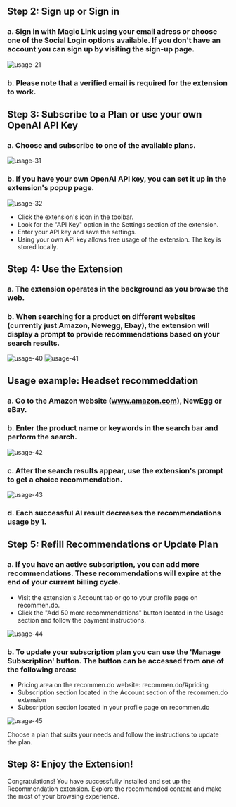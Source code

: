 ## Step 2: Sign up or Sign in

### a. Sign in with Magic Link using your email adress or choose one of the Social Login options available. If you don't have an account you can sign up by visiting the sign-up page.

![usage-21](/installation/usage-21.png)

### b. Please note that a verified email is required for the extension to work.

## Step 3: Subscribe to a Plan or use your own OpenAI API Key

### a. Choose and subscribe to one of the available plans.

![usage-31](/installation/usage-31.png)

### b. If you have your own OpenAI API key, you can set it up in the extension's popup page.

![usage-32](/installation/usage-32.png)

- Click the extension's icon in the toolbar.
- Look for the "API Key" option in the Settings section of the extension.
- Enter your API key and save the settings.
- Using your own API key allows free usage of the extension. The key is stored locally.

## Step 4: Use the Extension

### a. The extension operates in the background as you browse the web.

### b. When searching for a product on different websites (currently just Amazon, Newegg, Ebay), the extension will display a prompt to provide recommendations based on your search results.

![usage-40](/installation/usage-40.png)
![usage-41](/installation/usage-41.png)

## Usage example: Headset recommeddation

### a. Go to the Amazon website (www.amazon.com), NewEgg or eBay.

### b. Enter the product name or keywords in the search bar and perform the search.

![usage-42](/installation/usage-42.png)

### c. After the search results appear, use the extension's prompt to get a choice recommendation.

![usage-43](/installation/usage-43.png)

### d. Each successful AI result decreases the recommendations usage by 1.

## Step 5: Refill Recommendations or Update Plan

### a. If you have an active subscription, you can add more recommendations. These recommendations will expire at the end of your current billing cycle.

- Visit the extension's Account tab or go to your profile page on recommen.do.
- Click the "Add 50 more recommendations" button located in the Usage section and follow the payment instructions.

![usage-44](/installation/usage-44.png)

### b. To update your subscription plan you can use the 'Manage Subscription' button. The button can be accessed from one of the following areas:

- Pricing area on the recommen.do website: recommen.do/#pricing
- Subscription section located in the Account section of the recommen.do extension
- Subscription section located in your profile page on recommen.do

![usage-45](/installation/usage-45.png)

Choose a plan that suits your needs and follow the instructions to update the plan.

## Step 8: Enjoy the Extension!

Congratulations! You have successfully installed and set up the Recommendation extension. Explore the recommended content and make the most of your browsing experience.
